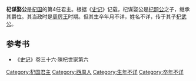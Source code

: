 '''杞谋娶公'''是[[杞国|杞国]]的第4任君主。根据《[[史记|史记]]》记载，杞谋娶公是[[杞题公|杞题公]]之子，继承其爵位。其当政时是[[周厉王|周厉王]]时期。但其生卒年月不详，姓名不详，传于其子[[杞武公|杞武公]]。

==参考书==
* 《[[史记|史记]]》卷三十六·陳杞世家第六

{{中国皇帝|父 [[杞题公|杞题公]] |子[[杞武公|杞武公]]|[[杞国|杞国君主]]|前？年—前？年}}
{{杞国君主}}
[[Category:杞国君主|Category:杞国君主]]
[[Category:西周人|Category:西周人]]
[[Category:生年不详|Category:生年不详]]
[[Category:卒年不详|Category:卒年不详]]
{{周朝人小作品}}